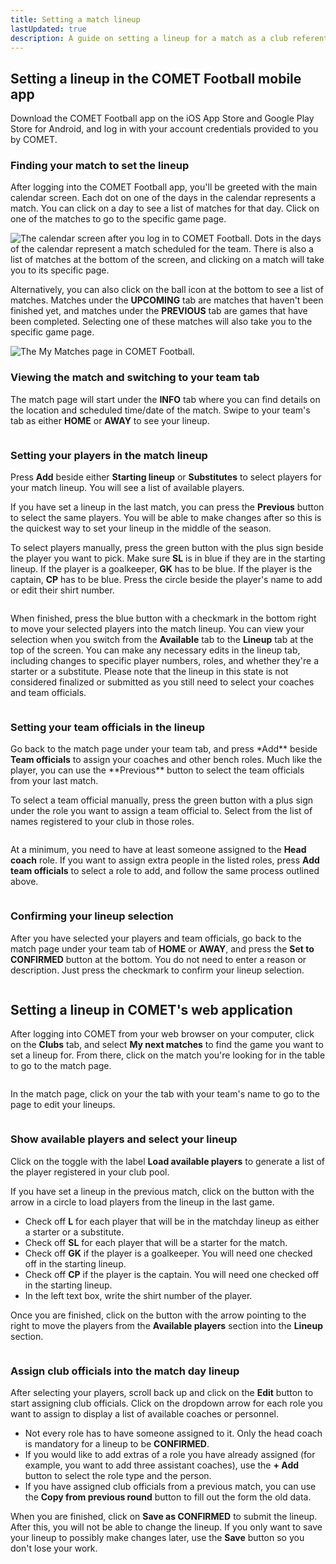 ```yaml
---
title: Setting a match lineup
lastUpdated: true
description: A guide on setting a lineup for a match as a club referent or lineup manager
---
```



## Setting a lineup in the COMET Football mobile app

Download the COMET Football app on the iOS App Store and Google Play Store for Android, and log in with your account credentials provided to you by COMET.

### Finding your match to set the lineup

After logging into the COMET Football app, you'll be greeted with the main calendar screen. Each dot on one of the days in the calendar represents a match. You can click on a day to see a list of matches for that day. Click on one of the matches to go to the specific game page.


<Image
  src={calendar}
  alt='The calendar screen after you log in to COMET Football. Dots in the days of the calendar represent a match scheduled for the team. There is also a list of matches at the bottom of the screen, and clicking on a match will take you to its specific page.'
/>

Alternatively, you can also click on the ball icon at the bottom to see a list of matches. Matches under the **UPCOMING** tab are matches that haven't been finished yet, and matches under the **PREVIOUS** tab are games that have been completed. Selecting one of these matches will also take you to the specific game page.


<Image src={matchesList} alt='The My Matches page in COMET Football.' />

### Viewing the match and switching to your team tab


The match page will start under the **INFO** tab where you can find details on the location and scheduled time/date of the match. Swipe to your team's tab as either **HOME** or **AWAY** to see your lineup.

<Image src={matchPage} alt='' />

### Setting your players in the match lineup

Press **Add** beside either **Starting lineup** or **Substitutes** to select players for your match lineup. You will see a list of available players.

If you have set a lineup in the last match, you can press the **Previous** button to select the same players. You will be able to make changes after so this is the quickest way to set your lineup in the middle of the season.

To select players manually, press the green button with the plus sign beside the player you want to pick. Make sure **SL** is in blue if they are in the starting lineup. If the player is a goalkeeper, **GK** has to be blue. If the player is the captain, **CP** has to be blue. Press the circle beside the player's name to add or edit their shirt number.


<Image src={playerSelect} alt='' />

When finished, press the blue button with a checkmark in the bottom right to move your selected players into the match lineup. You can view your selection when you switch from the **Available** tab to the **Lineup** tab at the top of the screen. You can make any necessary edits in the lineup tab, including changes to specific player numbers, roles, and whether they're a starter or a substitute. Please note that the lineup in this state is not considered finalized or submitted as you still need to select your coaches and team officials.


<Image src={editLineup} alt='' />

### Setting your team officials in the lineup

Go back to the match page under your team tab, and press \*Add** beside **Team officials** to assign your coaches and other bench roles. Much like the player, you can use the **Previous\*\* button to select the team officials from your last match.

To select a team official manually, press the green button with a plus sign under the role you want to assign a team official to. Select from the list of names registered to your club in those roles.


<Image src={coachSelect} alt='' />

At a minimum, you need to have at least someone assigned to the **Head coach** role. If you want to assign extra people in the listed roles, press **Add team officials** to select a role to add, and follow the same process outlined above.


<Image src={addTeamOfficials} alt='' />

### Confirming your lineup selection

After you have selected your players and team officials, go back to the match page under your team tab of **HOME** or **AWAY**, and press the **Set to CONFIRMED** button at the bottom. You do not need to enter a reason or description. Just press the checkmark to confirm your lineup selection.


<Image src={confirmLineup} alt='' />

## Setting a lineup in COMET's web application

After logging into COMET from your web browser on your computer, click on the **Clubs** tab, and select **My next matches** to find the game you want to set a lineup for. From there, click on the match you're looking for in the table to go to the match page.


<Image src={webMyNextMatches} alt='' />

In the match page, click on your the tab with your team's name to go to the page to edit your lineups.


<Image src={webMatchPage} alt='' />

### Show available players and select your lineup

Click on the toggle with the label **Load available players** to generate a list of the player registered in your club pool.

If you have set a lineup in the previous match, click on the button with the arrow in a circle to load players from the lineup in the last game.

- Check off **L** for each player that will be in the matchday lineup as either a starter or a substitute.
- Check off **SL** for each player that will be a starter for the match.
- Check off **GK** if the player is a goalkeeper. You will need one checked off in the starting lineup.
- Check off **CP** if the player is the captain. You will need one checked off in the starting lineup.
- In the left text box, write the shirt number of the player.

Once you are finished, click on the button with the arrow pointing to the right to move the players from the **Available players** section into the **Lineup** section.


<Image src={loadAvailablePlayers} alt='' />

### Assign club officials into the match day lineup

After selecting your players, scroll back up and click on the **Edit** button to start assigning club officials. Click on the dropdown arrow for each role you want to assign to display a list of available coaches or personnel.

- Not every role has to have someone assigned to it. Only the head coach is mandatory for a lineup to be **CONFIRMED**.
- If you would like to add extras of a role you have already assigned (for example, you want to add three assistant coaches), use the **+ Add** button to select the role type and the person.
- If you have assigned club officials from a previous match, you can use the **Copy from previous round** button to fill out the form the old data.

When you are finished, click on **Save as CONFIRMED** to submit the lineup. After this, you will not be able to change the lineup. If you only want to save your lineup to possibly make changes later, use the **Save** button so you don't lose your work.


<Image src={webCoaches} alt='' />

